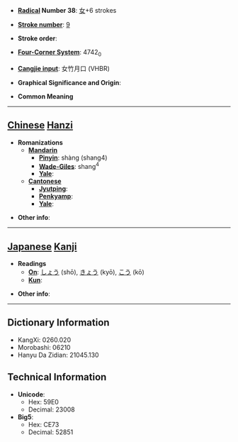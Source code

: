 * '''[[Wiktionary:Chinese radical index| Radical]] Number 38''': [[Wiktionary:Chinese radical index 女|女]]+6 strokes

* '''[[Wiktionary:Chinese total strokes index|Stroke number]]''': [[Wiktionary:Chinese total strokes index 9|9]]

* '''Stroke order''': 

* '''[[Wiktionary:Chinese four corner index|Four-Corner System]]''': 4742<sub>0</sub>

* '''[[Wiktionary:Chinese Cangjie index|Cangjie input]]''': 女竹月口 (VHBR)

* '''Graphical Significance and Origin''': 

* '''Common Meaning'''

----

== [[Chinese]] [[Hanzi]] ==

* '''Romanizations'''
** '''[[Mandarin]]'''
*** '''[[Pinyin]]''': shàng (shang4)
*** '''[[Wade-Giles]]''': shang<sup>4</sup>
*** '''[[Yale]]''': 
** '''[[Cantonese]]'''
*** '''[[Jyutping]]''':
*** '''[[Penkyamp]]''': 
*** '''[[Yale]]''': 

* '''Other info''': 

----

== [[Japanese]] [[Kanji]] ==

* '''Readings'''
** '''[[On]]''': [[しょう]] (shō), [[きょう]] (kyō), [[こう]] (kō)
** '''[[Kun]]''': 

* '''Other info''':  

----

== Dictionary Information ==

* KangXi: 0260.020
* Morobashi: 06210
* Hanyu Da Zidian: 21045.130

== Technical Information ==

* '''Unicode''':
** Hex: 59E0
** Decimal: 23008
* '''Big5''':
** Hex: CE73
** Decimal: 52851